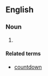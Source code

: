 {{see|countdown}}
==English==

===Noun===
{{en-noun}}

# {{alternative spelling of|[[countdown]]}}

====Related terms====
*[[countdown]]